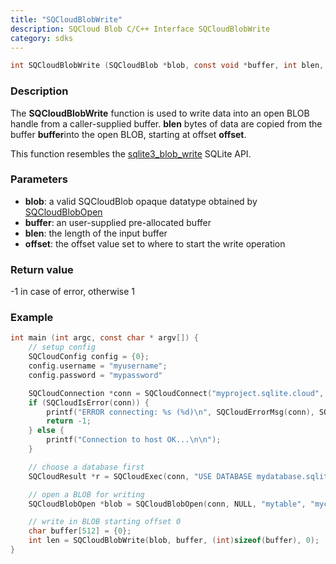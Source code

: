 ```yaml
---
title: "SQCloudBlobWrite"
description: SQCloud Blob C/C++ Interface SQCloudBlobWrite
category: sdks
---
```


```c
int SQCloudBlobWrite (SQCloudBlob *blob, const void *buffer, int blen, int offset);
```

### Description
The **SQCloudBlobWrite** function is used to write data into an open BLOB handle from a caller-supplied buffer.
**blen** bytes of data are copied from the buffer **buffer**into the open BLOB, starting at offset **offset**.

This function resembles the [sqlite3_blob_write](https://www.sqlite.org/c3ref/blob_write.html) SQLite API. 

### Parameters
* **blob**: a valid SQCloudBlob opaque datatype obtained by [SQCloudBlobOpen](/docs/sdk/c/sqcloudblobopen)
* **buffer**: an user-supplied pre-allocated buffer
* **blen**: the length of the input buffer
* **offset**: the offset value set to where to start the write operation

### Return value
-1 in case of error, otherwise 1

### Example
```c
int main (int argc, const char * argv[]) {
    // setup config
    SQCloudConfig config = {0};
    config.username = "myusername";
    config.password = "mypassword"

    SQCloudConnection *conn = SQCloudConnect("myproject.sqlite.cloud", SQCLOUD_DEFAULT_PORT, &config);
    if (SQCloudIsError(conn)) {
        printf("ERROR connecting: %s (%d)\n", SQCloudErrorMsg(conn), SQCloudErrorCode(conn));
        return -1;
    } else {
        printf("Connection to host OK...\n\n");
    }

    // choose a database first
    SQCloudResult *r = SQCloudExec(conn, "USE DATABASE mydatabase.sqlite;");

    // open a BLOB for writing
    SQCloudBlobOpen *blob = SQCloudBlobOpen(conn, NULL, "mytable", "mycolumn", 1, 1);

    // write in BLOB starting offset 0
    char buffer[512] = {0};
    int len = SQCloudBlobWrite(blob, buffer, (int)sizeof(buffer), 0);
}
```